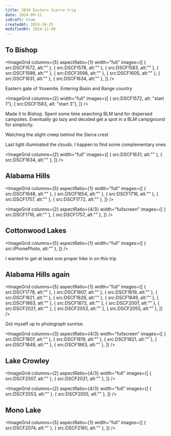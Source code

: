 ```yaml
---
title: 2024 Eastern Sierra trip
date: 2024-09-21
isDraft: true
createdAt: 2024-10-25
modifiedAt: 2024-11-09
---
```




## To Bishop

<ImageGrid
   columns={5}
   aspectRatio={1}
   width="full"
   images={[
    { src:DSCF1572, alt:"" },
    { src:DSCF1578, alt:"" },
    { src:DSCF1583, alt:"" },
    { src:DSCF1598, alt:"" },
    { src:DSCF3598, alt:"" },
    { src:DSCF1605, alt:"" },
    { src:DSCF1631, alt:"" },
    { src:DSCF1634, alt:"" },
   ]}
/>

Eastern gate of Yosemite.  Entering Basin and Range country

<ImageGrid
   columns={2}
   width="full"
   images={[
	   { src:DSCF1572, alt: "start 1"},
	   { src:DSCF1583, alt: "start 3"},
   ]}
/>

Made it to Bishop.  Spent some time searching BLM land for dispersed campsites.  Eventually go lazy and decided get a spot in a BLM campground for simplicity.

<BasicImage src={DSCF1598} alt="" />

Watching the slight creep behind the Sierra crest

<BasicImage src={DSCF1605} alt="" />

Last light illuminated the clouds.  I happen to find some complementary ones 

<ImageGrid
   columns={2}
   width="full"
   images={[
    { src:DSCF1631, alt:"" },
    { src:DSCF1634, alt:"" },
   ]}
/>

<BasicImage src={DSCF1648} alt="" />

## Alabama Hills

<ImageGrid
   columns={5}
   aspectRatio={1}
   width="full"
   images={[
    { src:DSCF1648, alt:"" },
    { src:DSCF1654, alt:"" },
    { src:DSCF1716, alt:"" },
    { src:DSCF1757, alt:"" },
    { src:DSCF1772, alt:"" },
   ]}
/>

<BasicImage src={DSCF1654} alt="" />

<ImageGrid
   columns={2}
   aspectRatio={4/3}
   width="fullscreen"
   images={[
    { src:DSCF1716, alt:"" },
    { src:DSCF1757, alt:"" },
   ]}
/>

<BasicImage src={DSCF1772} alt="" />

## Cottonwood Lakes

<ImageGrid
   columns={5}
   aspectRatio={1}
   width="full"
   images={[
    { src:iPhonePhoto, alt:"" },
   ]}
/>

I wanted to get at least one proper hike in on this trip

<Sidenote num={false}>
	<SidenoteImage src={iPhonePhoto} alt="" />
</Sidenote>

## Alabama Hills again

<ImageGrid
   columns={5}
   aspectRatio={1}
   width="full"
   images={[
    { src:DSCF1778, alt:"" },
    { src:DSCF1807, alt:"" },
    { src:DSCF1819, alt:"" },
    { src:DSCF1821, alt:"" },
    { src:DSCF1828, alt:"" },
    { src:DSCF1849, alt:"" },
    { src:DSCF1863, alt:"" },
    { src:DSCF1872, alt:"" },
    { src:DSCF2007, alt:"" },
    { src:DSCF2021, alt:"" },
    { src:DSCF2053, alt:"" },
    { src:DSCF2055, alt:"" },
   ]}
/>

<BasicImage src={DSCF1778} alt="Alabama Hills sunrise">
	<Sidenote num={false}>Got myself up to photograph sunrise.</Sidenote>
</BasicImage>

<ImageGrid
   columns={3}
   aspectRatio={4/3}
   width="fullscreen"
   images={[
    { src:DSCF1807, alt:"" },
    { src:DSCF1819, alt:"" },
    { src:DSCF1821, alt:"" },
    { src:DSCF1849, alt:"" },
    { src:DSCF1863, alt:"" },
   ]}
/>

<Sidenote num={false}>
	<SidenoteImage src={DSCF1828} alt="" />
</Sidenote>


<BasicImage src={DSCF1872} alt="Rocks" />


## Lake Crowley

<ImageGrid
   columns={2}
   aspectRatio={4/3}
   width="full"
   images={[
    { src:DSCF2007, alt:"" },
    { src:DSCF2021, alt:"" },
   ]}
/>

<ImageGrid
   columns={2}
   aspectRatio={4/3}
   width="full"
   images={[
    { src:DSCF2053, alt:"" },
    { src:DSCF2055, alt:"" },
   ]}
/>

## Mono Lake

<ImageGrid
   columns={5}
   aspectRatio={1}
   width="full"
   images={[
    { src:DSCF2074, alt:"" },
    { src:DSCF2160, alt:"" },
   ]}
/>


<BasicImage src={DSCF2074} alt="tuffa" />

<BasicImage src={DSCF2160} alt="lake dusk" />


